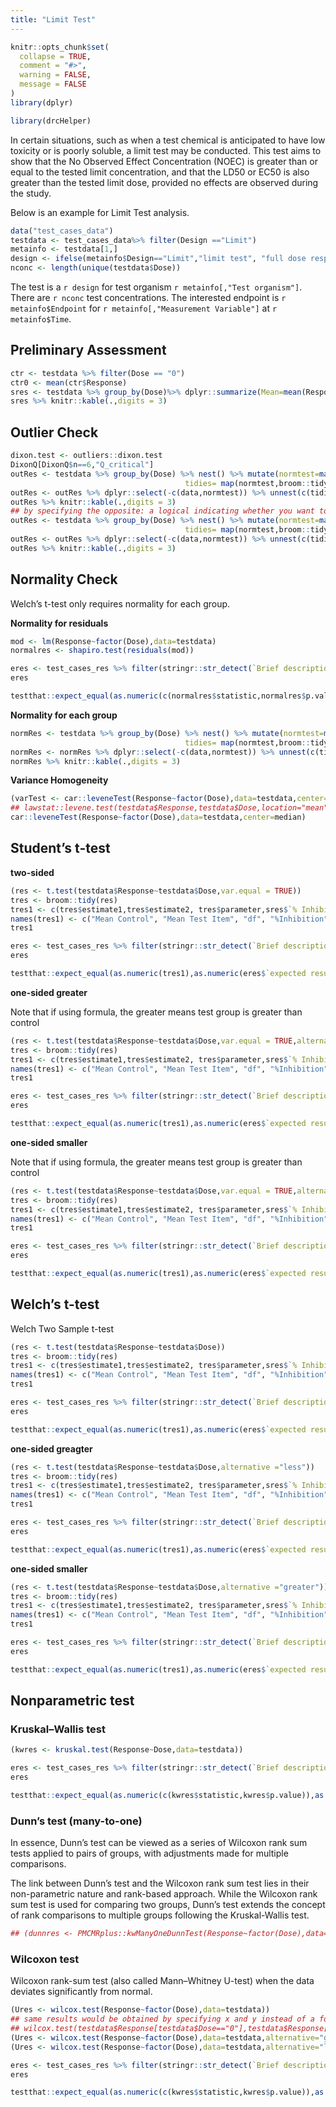 ```yaml
---
title: "Limit Test"
---
```


```r
knitr::opts_chunk$set(
  collapse = TRUE,
  comment = "#>",  
  warning = FALSE,
  message = FALSE
)
library(dplyr)
```

```r
library(drcHelper)

```

In certain situations, such as when a test chemical is anticipated to have low toxicity or is poorly soluble, a limit test may be conducted. This test aims to show that the No Observed Effect Concentration (NOEC) is greater than or equal to the tested limit concentration, and that the LD50 or EC50 is also greater than the tested limit dose, provided no effects are observed during the study.

Below is an example for Limit Test analysis.


```r
data("test_cases_data")
testdata <- test_cases_data%>% filter(Design =="Limit")
metainfo <- testdata[1,]
design <- ifelse(metainfo$Design=="Limit","limit test", "full dose response study")
nconc <- length(unique(testdata$Dose))
```

The test is a `r design` for test organism `r metainfo[,"Test organism"]`. There are `r nconc` test concentrations. The interested endpoint is `r metainfo$Endpoint` for `r metainfo[,"Measurement Variable"]` at `r metainfo$Time`.



## Preliminary Assessment

```r
ctr <- testdata %>% filter(Dose == "0")
ctr0 <- mean(ctr$Response)
sres <- testdata %>% group_by(Dose)%>% dplyr::summarize(Mean=mean(Response),SD=sd(Response)) %>% mutate(`% Inhibition` = - ((Mean-ctr0)/ctr0)*100)
sres %>% knitr::kable(.,digits = 3)
```
## Outlier Check

```r
dixon.test <- outliers::dixon.test
DixonQ[DixonQ$n==6,"Q_critical"]
outRes <- testdata %>% group_by(Dose) %>% nest() %>% mutate(normtest=map(data,~dixon.test(.x$Response)),
                                       tidies= map(normtest,broom::tidy))
outRes <- outRes %>% dplyr::select(-c(data,normtest)) %>% unnest(c(tidies))
outRes %>% knitr::kable(.,digits = 3)
## by specifying the opposite: a logical indicating whether you want to check not the value with largest difference from the mean, but opposite (lowest, if most suspicious is highest etc.)
outRes <- testdata %>% group_by(Dose) %>% nest() %>% mutate(normtest=map(data,~dixon.test(.x$Response,opposite = TRUE)),
                                       tidies= map(normtest,broom::tidy))
outRes <- outRes %>% dplyr::select(-c(data,normtest)) %>% unnest(c(tidies))
outRes %>% knitr::kable(.,digits = 3)
```


## Normality Check

Welch's t-test only requires normality for each group.

**Normality for residuals**

```r
mod <- lm(Response~factor(Dose),data=testdata)
normalres <- shapiro.test(residuals(mod))
```

```r
eres <- test_cases_res %>% filter(stringr::str_detect(`Brief description`,"Shapiro-Wilk's") & `Study ID`=="Limit")
eres

testthat::expect_equal(as.numeric(c(normalres$statistic,normalres$p.value)),as.numeric(eres$`expected result value`,tolerance=1e-4))

```

**Normality for each group**


```r
normRes <- testdata %>% group_by(Dose) %>% nest() %>% mutate(normtest=map(data,~shapiro.test(.x$Response)),
                                       tidies= map(normtest,broom::tidy))
normRes <- normRes %>% dplyr::select(-c(data,normtest)) %>% unnest(c(tidies))
normRes %>% knitr::kable(.,digits = 3)
```


**Variance Homogeneity**

```r
(varTest <- car::leveneTest(Response~factor(Dose),data=testdata,center=mean))
## lawstat::levene.test(testdata$Response,testdata$Dose,location="mean")
car::leveneTest(Response~factor(Dose),data=testdata,center=median)
```
## Student's t-test



**two-sided**
```r
(res <- t.test(testdata$Response~testdata$Dose,var.equal = TRUE))
tres <- broom::tidy(res)
tres1 <- c(tres$estimate1,tres$estimate2, tres$parameter,sres$`% Inhibition`[2], -tres$statistic,tres$p.value)
names(tres1) <- c("Mean Control", "Mean Test Item", "df", "%Inhibition", "T-statistic", "p-value")
tres1
```



```r
eres <- test_cases_res %>% filter(stringr::str_detect(`Brief description`,"Student's t-test, two-sided") & `Study ID`=="Limit")
eres

testthat::expect_equal(as.numeric(tres1),as.numeric(eres$`expected result value`[1:6],tolerance=1e-4))

```



**one-sided greater**

Note that if using formula, the greater means test group is greater than control

```r
(res <- t.test(testdata$Response~testdata$Dose,var.equal = TRUE,alternative="greater"))
tres <- broom::tidy(res)
tres1 <- c(tres$estimate1,tres$estimate2, tres$parameter,sres$`% Inhibition`[2], -tres$statistic,tres$p.value)
names(tres1) <- c("Mean Control", "Mean Test Item", "df", "%Inhibition", "T-statistic", "p-value")
tres1
```



```r
eres <- test_cases_res %>% filter(stringr::str_detect(`Brief description`,"Student's t-test, smaller") & `Study ID`=="Limit")
eres

testthat::expect_equal(as.numeric(tres1),as.numeric(eres$`expected result value`[1:6],tolerance=1e-4))

```


**one-sided smaller**

Note that if using formula, the greater means test group is greater than control

```r
(res <- t.test(testdata$Response~testdata$Dose,var.equal = TRUE,alternative="less"))
tres <- broom::tidy(res)
tres1 <- c(tres$estimate1,tres$estimate2, tres$parameter,sres$`% Inhibition`[2], -tres$statistic,tres$p.value)
names(tres1) <- c("Mean Control", "Mean Test Item", "df", "%Inhibition", "T-statistic", "p-value")
tres1
```



```r
eres <- test_cases_res %>% filter(stringr::str_detect(`Brief description`,"Student's t-test, greater") & `Study ID`=="Limit")
eres

testthat::expect_equal(as.numeric(tres1),as.numeric(eres$`expected result value`[1:6],tolerance=1e-4))

```

## Welch's t-test

Welch Two Sample t-test

```r
(res <- t.test(testdata$Response~testdata$Dose))
tres <- broom::tidy(res)
tres1 <- c(tres$estimate1,tres$estimate2, tres$parameter,sres$`% Inhibition`[2], -tres$statistic,tres$p.value)
names(tres1) <- c("Mean Control", "Mean Test Item", "df", "%Inhibition", "T-statistic", "p-value")
tres1

```


```r
eres <- test_cases_res %>% filter(stringr::str_detect(`Brief description`,"Welch's test, two-sided") & `Study ID`=="Limit")
eres

testthat::expect_equal(as.numeric(tres1),as.numeric(eres$`expected result value`[1:6],tolerance=1e-4))

```


**one-sided greagter **

```r
(res <- t.test(testdata$Response~testdata$Dose,alternative ="less"))
tres <- broom::tidy(res)
tres1 <- c(tres$estimate1,tres$estimate2, tres$parameter,sres$`% Inhibition`[2], -tres$statistic,tres$p.value)
names(tres1) <- c("Mean Control", "Mean Test Item", "df", "%Inhibition", "T-statistic", "p-value")
tres1

```


```r
eres <- test_cases_res %>% filter(stringr::str_detect(`Brief description`,"Welch's test, greater") & `Study ID`=="Limit")
eres

testthat::expect_equal(as.numeric(tres1),as.numeric(eres$`expected result value`[1:6],tolerance=1e-4))

```


**one-sided smaller **

```r
(res <- t.test(testdata$Response~testdata$Dose,alternative ="greater"))
tres <- broom::tidy(res)
tres1 <- c(tres$estimate1,tres$estimate2, tres$parameter,sres$`% Inhibition`[2], -tres$statistic,tres$p.value)
names(tres1) <- c("Mean Control", "Mean Test Item", "df", "%Inhibition", "T-statistic", "p-value")
tres1

```


```r
eres <- test_cases_res %>% filter(stringr::str_detect(`Brief description`,"Welch's test, smaller") & `Study ID`=="Limit")
eres

testthat::expect_equal(as.numeric(tres1),as.numeric(eres$`expected result value`[1:6],tolerance=1e-4))

```


## Nonparametric test 

### Kruskal–Wallis test

```r
(kwres <- kruskal.test(Response~Dose,data=testdata))
```

```r
eres <- test_cases_res %>% filter(stringr::str_detect(`Brief description`,"Kruskal–Wallis") & `Study ID`=="Limit")
eres

testthat::expect_equal(as.numeric(c(kwres$statistic,kwres$p.value)),as.numeric(eres$`expected result value`[1:2],tolerance=1e-4))

```


### Dunn's test (many-to-one)

In essence, Dunn's test can be viewed as a series of Wilcoxon rank sum tests applied to pairs of groups, with adjustments made for multiple comparisons.

The link between Dunn's test and the Wilcoxon rank sum test lies in their non-parametric nature and rank-based approach. While the Wilcoxon rank sum test is used for comparing two groups, Dunn's test extends the concept of rank comparisons to multiple groups following the Kruskal-Wallis test.


```r
## (dunnres <- PMCMRplus::kwManyOneDunnTest(Response~factor(Dose),data=testdata))
```

### Wilcoxon test

Wilcoxon rank-sum test (also called  Mann–Whitney U-test) when the data deviates significantly from normal.

```r
(Ures <- wilcox.test(Response~factor(Dose),data=testdata))
## same results would be obtained by specifying x and y instead of a formula
## wilcox.test(testdata$Response[testdata$Dose=="0"],testdata$Response[testdata$Dose=="100"],data=testdata)
(Ures <- wilcox.test(Response~factor(Dose),data=testdata,alternative="greater"))
(Ures <- wilcox.test(Response~factor(Dose),data=testdata,alternative="less"))

```


```r
eres <- test_cases_res %>% filter(stringr::str_detect(`Brief description`,"Kruskal–Wallis") & `Study ID`=="Limit")
eres

testthat::expect_equal(as.numeric(c(kwres$statistic,kwres$p.value)),as.numeric(eres$`expected result value`[1:2],tolerance=1e-4))

```
